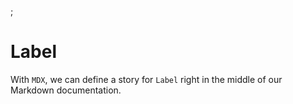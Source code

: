 <!-- Label.stories.mdx -->


<Meta title="Radio" component={Radio} />;

# Label

With `MDX`, we can define a story for `Label` right in the middle of our Markdown documentation.

<Canvas>
  <Story name="Main">
    <RadioGroupPrimitive.RadioGroup>
      <Radio />
    </RadioGroupPrimitive.RadioGroup>
  </Story>
</Canvas>
